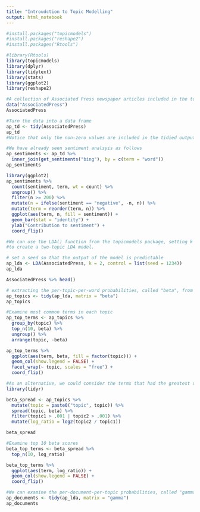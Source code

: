 ```yaml
---
title: "Introudction to Topic Modelling"
output: html_notebook
---
```



```r
#install.packages("topicmodels")
#install.packages("reshape2")
#install.packages("Rtools")

#library(Rtools)
library(topicmodels)
library(dplyr)
library(tidytext)
library(stats)
library(ggplot2)
library(reshape2)

```

```r
#A collection of Associated Press newspaper articles included in the topicmodels package.
data("AssociatedPress")
AssociatedPress
```

```r
#Turn the data into a data frame
ap_td <- tidy(AssociatedPress)
ap_td
#Notice that only the non-zero values are included in the tidied output
```

```r
#We have already seen sentiment analsyis as follows
ap_sentiments <- ap_td %>%
  inner_join(get_sentiments("bing"), by = c(term = "word"))
ap_sentiments
```

```r
library(ggplot2)
ap_sentiments %>%
  count(sentiment, term, wt = count) %>%
  ungroup() %>%
  filter(n >= 200) %>%
  mutate(n = ifelse(sentiment == "negative", -n, n)) %>%
  mutate(term = reorder(term, n)) %>%
  ggplot(aes(term, n, fill = sentiment)) +
  geom_bar(stat = "identity") +
  ylab("Contribution to sentiment") +
  coord_flip()
```

```r
#We can use the LDA() function from the topicmodels package, setting k = 2, 
#to create a two-topic LDA model.

# set a seed so that the output of the model is predictable
ap_lda <- LDA(AssociatedPress, k = 2, control = list(seed = 1234))
ap_lda

AssociatedPress %>% head()
```

```r
# extracting the per-topic-per-word probabilities, called "beta", from the model.
ap_topics <- tidy(ap_lda, matrix = "beta")
ap_topics
```

```r
#Examine most common terms in each topic
ap_top_terms <- ap_topics %>%
  group_by(topic) %>%
  top_n(10, beta) %>%
  ungroup() %>%
  arrange(topic, -beta)

ap_top_terms %>%
  ggplot(aes(term, beta, fill = factor(topic))) +
  geom_col(show.legend = FALSE) +
  facet_wrap(~ topic, scales = "free") +
  coord_flip() 
```

```r
#As an alternative, we could consider the terms that had the greatest difference in beta between topic 1 and topic 2.
library(tidyr)

beta_spread <- ap_topics %>%
  mutate(topic = paste0("topic", topic)) %>%
  spread(topic, beta) %>%
  filter(topic1 > .001 | topic2 > .001) %>%
  mutate(log_ratio = log2(topic2 / topic1))

beta_spread
```

```r
#Examine top 10 beta scores
beta_top_terms <- beta_spread %>%
  top_n(10, log_ratio) 

beta_top_terms %>%
  ggplot(aes(term, log_ratio)) +
  geom_col(show.legend = FALSE) +
  coord_flip() 
```


```r
#We can examine the per-document-per-topic probabilities, called "gamma"
ap_documents <- tidy(ap_lda, matrix = "gamma")
ap_documents
```


